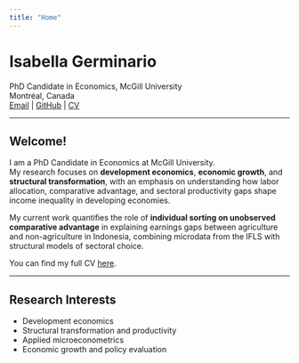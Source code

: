 ```yaml
---
title: "Home"
---
```


# Isabella Germinario
PhD Candidate in Economics, McGill University  
Montréal, Canada  
[Email](mailto:isabella.germinario@mail.mcgill.ca) | [GitHub](https://github.com/isabella-germinario) | [CV](cv/cv.pdf)

---

## Welcome!

I am a PhD Candidate in Economics at McGill University.  
My research focuses on **development economics**, **economic growth**, and **structural transformation**, with an emphasis on understanding how labor allocation, comparative advantage, and sectoral productivity gaps shape income inequality in developing economies.

My current work quantifies the role of **individual sorting on unobserved comparative advantage** in explaining earnings gaps between agriculture and non-agriculture in Indonesia, combining microdata from the IFLS with structural models of sectoral choice.

You can find my full CV [here](cv/cv.pdf).

---

## Research Interests
- Development economics  
- Structural transformation and productivity  
- Applied microeconometrics  
- Economic growth and policy evaluation
